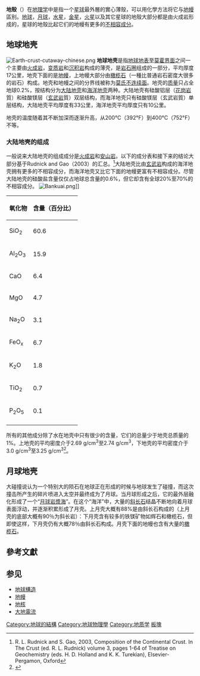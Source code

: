 {{noteTA
|G1=Astronomy
}}
{{全球地质区域}}
'''地殼'''（{{lang-en|Crust}}）在[[地理学|地理学]]中是指一个[[星球|星球]]最外層的實心薄殼，可以用化學方法将它与[[地幔|地幔]]區别。[[地球|地球]]，[[月球|月球]]，[[水星|水星]]，[[金星|金星]]，[[火星|火星]]以及其它星球的地殼大部分都是由火成岩形成的，星球的地殼比起它们的地幔有更多的[[不相容成分|不相容成分]]。

== 地球地壳 ==
{{Main|地球地壳}}

[[File:Earth-crust-cutaway-chinese.png|thumb]]
'''地球地壳'''是指[[地球|地球]][[地表|地表]]至[[莫霍界面|莫霍界面]]之间一个主要由[[火成岩|火成岩]]，[[变质岩|变质岩]]和[[沉积岩|沉积岩]]构成的薄壳，是[[岩石圈|岩石圈]]组成的一部分，平均厚度17公里，地壳下面的是[[地幔|地幔]]，上地幔大部分由[[橄榄石|橄榄石]]（一種比普通岩石密度大很多的岩石）构成。地壳和地幔之间的分界线被称为[[莫氏不连续面|莫氏不连续面]]。地壳的[[质量|质量]]只占全地球0.2%，按结构分为[[大陆地壳|大陆地壳]]和[[海洋地壳|海洋地壳]]两种。大陆地壳有硅酸铝层（[[花岗岩|花岗岩]]質）和硅酸镁层（[[玄武岩|玄武岩]]質）双层结构，而海洋地壳只有硅酸镁层（玄武岩質）单层结构，大陆地壳平均厚度有33公里，海洋地壳平均厚度只有10公里。

地壳的温度随着其不断加深而逐渐升高，从200°C（392°F）到400°C（752°F）不等。

=== 大陆地壳的组成 ===
一般说来大陆地壳的组成成分是[[火成岩|火成岩]]和[[安山岩|安山岩]]。以下的成分表和接下来的结论大部分基于Rudnick and Gao（2003）的汇总。<ref>R. L. Rudnick and S. Gao, 2003, Composition of the Continental Crust. In The Crust (ed. R. L. Rudnick) volume 3, pages 1-64 of Treatise on Geochemistry (eds. H. D. Holland and K. K. Turekian), Elsevier-Pergamon, Oxford</ref>大陆地壳比由[[玄武岩|玄武岩]]构成的海洋地壳拥有更多的不相容成分，而海洋地壳又比它下面的地幔更富有不相容成分。尽管大陆地壳的硅酸盐含量仅仅占地球总含量的0.6%，但它却含有全球20%至70%的不相容成分。
[[File:Bankuai.png|thumb]]]]
{|class="wikitable"
|-
!氧化物!!含量（百分比）
|-
|SiO<sub>2</sub>
|60.6
|-
|Al<sub>2</sub>O<sub>3</sub>
|15.9
|-
|CaO
|6.4
|-
|MgO
|4.7
|-
|Na<sub>2</sub>O
|3.1
|-
|FeO<sub>x</sub>
|6.7
|-
|K<sub>2</sub>O
|1.8
|-
|TiO<sub>2</sub>
|0.7
|-
|P<sub>2</sub>O<sub>5</sub>
|0.1
|-
|}
所有的其他成分除了水在地壳中只有很少的含量，它们的总量少于地壳总质量的1%。上地壳的平均密度介于2.69 g/cm<sup>3</sup>至2.74 g/cm<sup>3</sup>，下地壳的平均密度介于3.0 g/cm<sup>3</sup>至3.25 g/cm<sup>3</sup><ref name=amonline>{{cite web |url=http://www.amonline.net.au/geoscience/earth/structure.htm |title=Structure and composition of the Earth |publisher=Australian Museum Online |accessdate=2007-09-14 |archive-date=2007-09-04 |archive-url=https://web.archive.org/web/20070904143157/http://www.amonline.net.au/geoscience/earth/structure.htm |dead-url=no }}</ref>。

== 月球地壳 ==
{{main|月球地質}}
大碰撞说认为一个特别大的陨石在地球正在形成的时候与地球发生了碰撞，而这次撞击所产生的碎片喷进入太空并最终成为了月球。当月球形成之后，它的最外层融化形成了一个“[[月球岩漿海|月球岩漿海]]”。在这个“海洋”中，大量的[[斜长石|斜长石]]结晶不断地向着月球表面浮动，并逐渐积累形成了月壳。上月壳大概有88%是由斜长石构成的（上月壳的底部大概有90％为斜长岩）：下月壳含有较多的铁镁矿物如辉石和橄榄石，但即使这样，下月壳仍有大概78％由斜长石构成。月壳下面的地幔也含有大量的[[橄榄石|橄榄石]]。

== 參考文獻 ==
<div class="references-small">
<references />
</div>

== 参见 ==
* [[地球構造|地球構造]]
* [[地幔|地幔]]
* [[地核|地核]]
* [[大地電流|大地電流]]

{{土壤科學}}
{{Authority control}}

[[Category:地球的結構|Category:地球的結構]]
[[Category:地球物理學|Category:地球物理學]]
[[Category:地质学|Category:地质学]]
[[Category:板塊|]]
